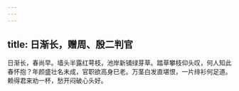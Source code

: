 ```yaml
---
---
---
```

title: 日渐长，赠周、殷二判官
---



日渐长，春尚早。墙头半露红萼枝，池岸新铺绿芽草。踏草攀枝仰头叹，何人知此春怀抱？年颜盛壮名未成，官职欲高身巳老。万茎白发直堪恨，一片绯衫何足道。赖得君来劝一杯，愁开闷破心头好。